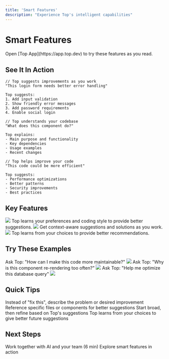 ```yaml
---
title: 'Smart Features'
description: "Experience Top's intelligent capabilities"
---
```


# Smart Features

<Note>
  Open [Top App](https://app.top.dev) to try these features as you read.
</Note>

## See It In Action

<CodeGroup>

```text Smart Suggestions
// Top suggests improvements as you work
"This login form needs better error handling"

Top suggests:
1. Add input validation
2. Show friendly error messages
3. Add password requirements
4. Enable social login
```

```text Code Understanding
// Top understands your codebase
"What does this component do?"

Top explains:
- Main purpose and functionality
- Key dependencies
- Usage examples
- Recent changes
```

```text Intelligent Refactoring
// Top helps improve your code
"This code could be more efficient"

Top suggests:
- Performance optimizations
- Better patterns
- Security improvements
- Best practices
```

</CodeGroup>

## Key Features

<Tabs>
  <Tab title="Smart Understanding">
    <Frame>
      <img src="/images/smart-understanding.gif" />
    </Frame>
    Top learns your preferences and coding style to provide better suggestions.
  </Tab>
  <Tab title="Intelligent Help">
    <Frame>
      <img src="/images/intelligent-help.gif" />
    </Frame>
    Get context-aware suggestions and solutions as you work.
  </Tab>
  <Tab title="Pattern Learning">
    <Frame>
      <img src="/images/pattern-learning.gif" />
    </Frame>
    Top learns from your choices to provide better recommendations.
  </Tab>
</Tabs>

## Try These Examples

<AccordionGroup>
  <Accordion title="Improve Code Quality">
    Ask Top: "How can I make this code more maintainable?"
    <Frame>
      <img src="/images/code-quality.gif" />
    </Frame>
  </Accordion>
  <Accordion title="Debug Issues">
    Ask Top: "Why is this component re-rendering too often?"
    <Frame>
      <img src="/images/debugging.gif" />
    </Frame>
  </Accordion>
  <Accordion title="Optimize Performance">
    Ask Top: "Help me optimize this database query"
    <Frame>
      <img src="/images/optimization.gif" />
    </Frame>
  </Accordion>
</AccordionGroup>

## Quick Tips

<CardGroup cols={2}>
  <Card title="Be Specific" icon="bullseye">
    Instead of "fix this", describe the problem or desired improvement
  </Card>
  <Card title="Use Context" icon="sitemap">
    Reference specific files or components for better suggestions
  </Card>
  <Card title="Iterate" icon="rotate">
    Start broad, then refine based on Top's suggestions
  </Card>
  <Card title="Learn Patterns" icon="brain">
    Top learns from your choices to give better future suggestions
  </Card>
</CardGroup>

## Next Steps

<CardGroup cols={2}>
  <Card title="Try Collaboration" icon="users" href="/guides/collaboration">
    Work together with AI and your team (6 min)
  </Card>
  <Card title="See Examples" icon="stars" href="/guides/examples">
    Explore smart features in action
  </Card>
</CardGroup> 